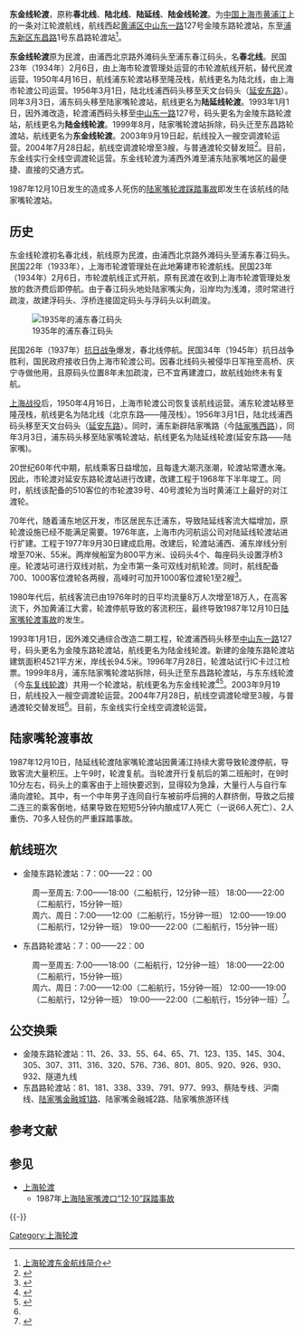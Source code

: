 {{multiple image
| footer    = 
| align     = right
| image1    = 上海轮渡金陵东路渡口.jpg
| width1    = 300
| caption1  = 金陵东路渡口（从人行道看去）
| image2    = Dongchang_Road_Pier_Building.jpg
| width2    = 300
| caption2  = 东昌路渡口
}}

'''东金线轮渡'''，原称'''春北线'''、'''陆北线'''、'''陆延线'''、'''陆金线轮渡'''。为[[中华人民共和国|中国]][[上海市|上海市]][[黄浦江|黄浦江]]上的一条对江轮渡航线，航线西起[[黄浦区|黄浦区]][[中山东一路|中山东一路]]127号金陵东路轮渡站，东至[[浦东新区|浦东新区]][[东昌路|东昌路]]1号东昌路轮渡站<ref>[http://www.shanghaiferry.com/1-%E7%BD%91%E9%A1%B5ppt%E8%BD%AC%E5%9B%BE%E7%89%87%E8%B5%84%E6%96%99/%E8%88%AA%E7%BA%BF%E8%88%AA%E7%8F%AD%EF%BC%88%E5%90%84%E6%B8%A1%E5%8F%A3%E7%AE%80%E4%BB%8B%EF%BC%89/1-%E4%B8%9C%E9%87%91%E8%88%AA%E7%BA%BF%E7%AE%80%E4%BB%8B.png 上海轮渡东金航线简介]</ref>。

'''东金线轮渡'''原为民渡，由浦西北京路外滩码头至浦东春江码头，名'''春北线'''。民国23年（1934年）2月6日，由上海市轮渡管理处运营的市轮渡航线开航，替代民渡运营。1950年4月16日，航线浦东轮渡站移至隆茂栈，航线更名为陆北线，由上海市轮渡公司运营。1956年3月1日，陆北线浦西码头移至天文台码头（[[延安东路|延安东路]]）。同年3月3日，浦东码头移至陆家嘴轮渡站，航线更名为'''陆延线轮渡'''。1993年1月1日，因外滩改造，轮渡浦西码头移至[[中山东一路|中山东一路]]127号，码头更名为金陵东路轮渡站，航线更名为'''陆金线轮渡'''。1999年8月，陆家嘴轮渡站拆除，码头迁至东昌路轮渡站，航线更名为'''东金线轮渡'''。2003年9月19日起，航线投入一艘空调渡轮运营。2004年7月28日起，航线空调渡轮增至3艘，与普通渡轮交替发班<ref name="#1">{{Cite web |url=http://sh.eastday.com/eastday/shnews/shiyongxinwen/userobject1ai399011.html |title=金陵东路增开空调渡轮 |access-date=2011-07-11 |archive-date=2016-03-04 |archive-url=https://web.archive.org/web/20160304193047/http://sh.eastday.com/eastday/shnews/shiyongxinwen/userobject1ai399011.html }}</ref>。目前，东金线实行全线空调渡轮运营。东金线轮渡为浦西外滩至浦东陆家嘴地区的最便捷、直接的交通方式。

1987年12月10日发生的造成多人死伤的[[陆家嘴轮渡事故|陆家嘴轮渡踩踏事故]]即发生在该航线的陆家嘴轮渡站。

== 历史 ==
东金线轮渡初名春北线，航线原为民渡，由浦西北京路外滩码头至浦东春江码头。民国22年（1933年），上海市轮渡管理处在此地筹建市轮渡航线。民国23年（1934年）2月6日，市轮渡航线正式开航，原有民渡在收到上海市轮渡管理处发放的救济费后即停航。由于春江码头地处陆家嘴尖角，沿岸均为浅滩，须时常进行疏浚，故建浮码头、浮桥连接固定码头与浮码头以利疏浚。

[[File:1949年以前的东昌路轮渡站.jpg|1935年的浦东春江码头]]

民国26年（1937年）[[抗日战争|抗日战争]]爆发，春北线停航。民国34年（1945年）抗日战争胜利，国民政府接收日伪上海市轮渡公司。因春北线码头被侵华日军拖至高桥、庆宁寺做他用，且原码头位置8年未加疏浚，已不宜再建渡口，故航线始终未有复航。

[[上海战役|上海战役]]后，1950年4月16日，上海市轮渡公司恢复该航线运营。浦东轮渡站移至隆茂栈，航线更名为陆北线（北京东路——隆茂栈）。1956年3月1日，陆北线浦西码头移至天文台码头（[[延安东路|延安东路]]）。同时，浦东新辟陆家嘴路（今[[陆家嘴西路|陆家嘴西路]]），同年3月3日，浦东码头移至陆家嘴轮渡站，航线更名为陆延线轮渡(延安东路——陆家嘴)。

20世纪60年代中期，航线乘客日益增加，且每逢大潮汛涨潮，轮渡站常遭水淹。因此，市轮渡对延安东路轮渡站进行改建，改建工程于1968年下半年竣工。同时，航线该配备的510客位的市轮渡39号、40号渡轮为当时黄浦江上最好的对江渡轮。

70年代，随着浦东地区开发，市区居民东迁浦东，导致陆延线客流大幅增加，原轮渡设施已经不能满足需要。1976年底，上海市内河航运公司对陆延线轮渡站进行扩建。工程于1977年9月30日建成启用。改建后，轮渡站浦西、浦东岸线分别增至70米、55米。两岸候船室为800平方米、设码头4个、每座码头设置浮桥3座。轮渡站可进行双线对航，为全市第一条可双线对航轮渡。同时，航线配备700、1000客位渡轮各两艘，高峰时可加开1000客位渡轮1至2艘<ref>{{Cite web |url=http://www.shtong.gov.cn/newsite/node2/node2245/node4501/node56018/node56020/userobject1ai43385.html |title=上海市地方志 专业志 >> 上海内河航运志 >> 第六章渡运 >> 节 |accessdate=2019-04-15 |archive-date=2014-01-01 |archive-url=https://web.archive.org/web/20140101093158/http://www.shtong.gov.cn/newsite/node2/node2245/node4501/node56018/node56020/userobject1ai43385.html |dead-url=no }}</ref>。

1980年代后，航线客流已由1976年时的日平均流量8万人次增至18万人，在高客流下，外加黄浦江大雾，轮渡停航导致的客流积压，最终导致1987年12月10日[[陆家嘴轮渡事故|陆家嘴轮渡事故]]的发生。

1993年1月1日，因外滩交通综合改造二期工程，轮渡浦西码头移至[[中山东一路|中山东一路]]127号，码头更名为金陵东路轮渡站，航线更名为陆金线轮渡。新建的金陵东路轮渡站建筑面积4521平方米，岸线长94.5米。1996年7月28日，轮渡站试行IC卡过江检票。1999年8月，浦东陆家嘴轮渡站拆除，码头迁至东昌路轮渡站，与东东线轮渡（今[[东复线轮渡|东复线轮渡]]）共用一个轮渡站，航线更名为东金线轮渡<ref>{{Cite web |url=http://www.shtong.gov.cn/newsite/node2/node4/node2249/node75735/node75749/node76320/node76326/userobject1ai91232.html |title=上海市地方志 区县志 >> 区志 >> 黄浦区续志 >> 第十一编信息·邮电·交通 >> 第三章交通运输 >> 节 |access-date=2019-04-15 |archive-date=2016-03-26 |archive-url=https://web.archive.org/web/20160326152313/http://www.shtong.gov.cn/Newsite/node2/node4/node2249/node75735/node75749/node76320/node76326/userobject1ai91232.html }}</ref><ref>{{Cite web |url=http://www.shanghaiferry.com/1-%E7%BD%91%E9%A1%B5ppt%E8%BD%AC%E5%9B%BE%E7%89%87%E8%B5%84%E6%96%99/%E7%99%BE%E5%B9%B4%E4%BC%A0%E6%89%BF/%E8%BD%AE%E6%B8%A1%E7%AE%80%E5%8F%B2/10-%E5%90%84%E6%B8%A1%E5%8F%A3%E5%8E%86%E5%8F%B2%E6%B2%BF%E9%9D%A9.html |title=上海轮渡各渡口历史沿革 |accessdate=2011-07-11 |archive-date=2014-02-02 |archive-url=https://web.archive.org/web/20140202141841/http://www.shanghaiferry.com/1-%E7%BD%91%E9%A1%B5ppt%E8%BD%AC%E5%9B%BE%E7%89%87%E8%B5%84%E6%96%99/%E7%99%BE%E5%B9%B4%E4%BC%A0%E6%89%BF/%E8%BD%AE%E6%B8%A1%E7%AE%80%E5%8F%B2/10-%E5%90%84%E6%B8%A1%E5%8F%A3%E5%8E%86%E5%8F%B2%E6%B2%BF%E9%9D%A9.html |dead-url=no }}</ref>。2003年9月19日，航线投入一艘空调渡轮运营。2004年7月28日，航线空调渡轮增至3艘，与普通渡轮交替发班<ref name="#1"/>。目前，东金线实行全线空调渡轮运营。

== 陆家嘴轮渡事故 ==
{{main|陆家嘴轮渡事故}}
1987年12月10日，陆延线轮渡陆家嘴轮渡站因黄浦江持续大雾导致轮渡停航，导致客流大量积压。上午9时，轮渡复航。当轮渡开行复航后的第二班船时，在9时10分左右，码头上的乘客由于上班快要迟到，显得较为急躁，大量行人与自行车涌向渡轮。其中，有一个中年男子连同自行车被前呼后拥的人群挤倒，导致之后接二连三的乘客倒地，结果导致在短短5分钟内酿成17人死亡（一说66人死亡）、2人重伤、70多人轻伤的严重踩踏事故。

== 航线班次 ==
* 金陵东路轮渡站：7：00——22：00
:周一至周五: 7:00——18:00（二船航行，12分钟一班） 18:00——22:00（二船航行，15分钟一班）
:周六、周日：7:00——12:00（二船航行，15分钟一班） 12:00——19:00（二船航行，12分钟一班） 19:00——22:00（二船航行，15分钟一班）
* 东昌路轮渡站：7：00——22：00
:周一至周五: 7:00——18:00（二船航行，12分钟一班） 18:00——22:00（二船航行，15分钟一班）
:周六、周日：7:00——12:00（二船航行，15分钟一班） 12:00——19:00（二船航行，12分钟一班） 19:00——22:00（二船航行，15分钟一班）<ref>{{Cite web |url=http://www.shanghaiferry.com/1-%E7%BD%91%E9%A1%B5ppt%E8%BD%AC%E5%9B%BE%E7%89%87%E8%B5%84%E6%96%99/%E6%97%B6%E5%88%BB%E8%A1%A8/10-%E4%B8%9C%E9%87%91%E7%BA%BF.html |title=上海轮渡东金线时刻表 |accessdate=2011-07-11 |archive-date=2017-04-06 |archive-url=https://web.archive.org/web/20170406224642/http://www.shanghaiferry.com/1-%E7%BD%91%E9%A1%B5ppt%E8%BD%AC%E5%9B%BE%E7%89%87%E8%B5%84%E6%96%99/%E6%97%B6%E5%88%BB%E8%A1%A8/10-%E4%B8%9C%E9%87%91%E7%BA%BF.html |dead-url=no }}</ref>。

== 公交换乘 ==
* 金陵东路轮渡站：11、26、33、55、64、65、71、123、135、145、304、305、307、311、316、320、576、736、801、805、920、926、930、932、隧道九线
* 东昌路轮渡站：81、181、338、339、791、977、993、蔡陆专线、沪南线、[[陆家嘴金融城1路|陆家嘴金融城1路]]、陆家嘴金融城2路、陆家嘴旅游环线

== 参考文献 ==
{{Reflist|2}}

== 参见 ==
* [[上海轮渡|上海轮渡]]
** 1987年[[上海陆家嘴渡口“12·10”踩踏事故|上海陆家嘴渡口“12·10”踩踏事故]]

{{-}}
{{上海市轮渡有限公司黄浦江对江轮渡航线}}
{{Crossings navbox
|structure = Crossings
|place = [[黄浦江|黄浦江]]
|bridge = 东金线轮渡
|bridge signs = 
|upstream = [[人民路隧道|人民路隧道]]
|upstream signs = 
|downstream = [[延安东路隧道|延安东路隧道]]
|downstream signs = 
}}

[[Category:上海轮渡|Category:上海轮渡]]